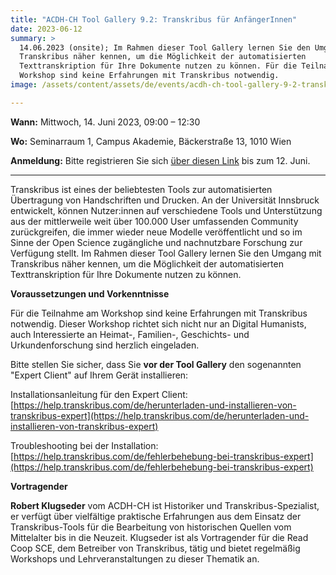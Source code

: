 ```yaml
---
title: "ACDH-CH Tool Gallery 9.2: Transkribus für AnfängerInnen"
date: 2023-06-12
summary: >
  14.06.2023 (onsite); Im Rahmen dieser Tool Gallery lernen Sie den Umgang mit
  Transkribus näher kennen, um die Möglichkeit der automatisierten
  Texttranskription für Ihre Dokumente nutzen zu können. Für die Teilnahme am
  Workshop sind keine Erfahrungen mit Transkribus notwendig.
image: /assets/content/assets/de/events/acdh-ch-tool-gallery-9-2-transkribus-for-beginners/image.png

---
```


**Wann:** Mittwoch, 14. Juni 2023, 09:00 – 12:30

**Wo:** Seminarraum 1, Campus Akademie, Bäckerstraße 13, 1010 Wien

**Anmeldung:** Bitte registrieren Sie sich [über diesen Link](https://www.oeaw.ac.at/acdh/events/registration/acdh-ch-tool-gallery-92) bis zum 12. Juni.

***

Transkribus ist eines der beliebtesten Tools zur automatisierten Übertragung von Handschriften und Drucken. An der Universität Innsbruck entwickelt, können Nutzer:innen auf verschiedene Tools und Unterstützung aus der mittlerweile weit über 100.000 User umfassenden Community zurückgreifen, die immer wieder neue Modelle veröffentlicht und so im Sinne der Open Science zugängliche und nachnutzbare Forschung zur Verfügung stellt. Im Rahmen dieser Tool Gallery lernen Sie den Umgang mit Transkribus näher kennen, um die Möglichkeit der automatisierten Texttranskription für Ihre Dokumente nutzen zu können.

**Voraussetzungen und Vorkenntnisse**

Für die Teilnahme am Workshop sind keine Erfahrungen mit Transkribus notwendig. Dieser Workshop richtet sich nicht nur an Digital Humanists, auch Interessierte an Heimat-, Familien-, Geschichts- und Urkundenforschung sind herzlich eingeladen.

Bitte stellen Sie sicher, dass Sie **vor der Tool Gallery** den sogenannten "Expert Client" auf Ihrem Gerät installieren:

Installationsanleitung für den Expert Client:\
[https://help.transkribus.com/de/herunterladen-und-installieren-von-transkribus-expert](https://help.transkribus.com/de/herunterladen-und-installieren-von-transkribus-expert)

Troubleshooting bei der Installation:\
[https://help.transkribus.com/de/fehlerbehebung-bei-transkribus-expert](https://help.transkribus.com/de/fehlerbehebung-bei-transkribus-expert)

**Vortragender**

**Robert Klugseder** vom ACDH-CH ist Historiker und Transkribus-Spezialist, er verfügt über vielfältige praktische Erfahrungen aus dem Einsatz der Transkribus-Tools für die Bearbeitung von historischen Quellen vom Mittelalter bis in die Neuzeit. Klugseder ist als Vortragender für die Read Coop SCE, dem Betreiber von Transkribus, tätig und bietet regelmäßig Workshops und Lehrveranstaltungen zu dieser Thematik an.
